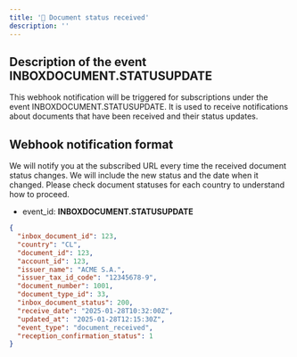 ```yaml
---
title: '📨 Document status received'
description: ''
---
```

## Description of the event INBOXDOCUMENT.STATUSUPDATE

This webhook notification will be triggered for subscriptions under the event INBOXDOCUMENT.STATUSUPDATE.
It is used to receive notifications about documents that have been received and their status updates.

## Webhook notification format

We will notify you at the subscribed URL every time the received document status changes. We will include the new status and the date when it changed.
Please check document statuses for each country to understand how to proceed.

- event_id: **INBOXDOCUMENT.STATUSUPDATE**
```json
{
  "inbox_document_id": 123,
  "country": "CL",
  "document_id": 123,
  "account_id": 123,
  "issuer_name": "ACME S.A.",
  "issuer_tax_id_code": "12345678-9",
  "document_number": 1001,
  "document_type_id": 33,
  "inbox_document_status": 200,
  "receive_date": "2025-01-28T10:32:00Z",
  "updated_at": "2025-01-28T12:15:30Z",
  "event_type": "document_received",
  "reception_confirmation_status": 1
}
```
